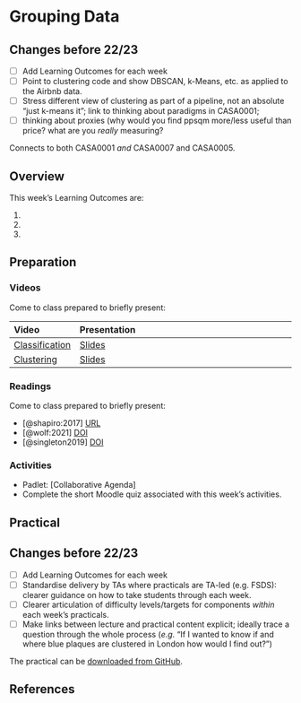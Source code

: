 # Grouping Data

:::{.callout-warning}
## Changes before 22/23
- [ ] Add Learning Outcomes for each week
- [ ] Point to clustering code and show DBSCAN, k-Means, etc. as applied to the Airbnb data. 
- [ ] Stress different view of clustering as part of a pipeline, not an absolute “just k-means it”; link to thinking about paradigms in CASA0001; 
- [ ] thinking about proxies (why would you find ppsqm more/less useful than price? what are you *really* measuring? 

Connects to both CASA0001 *and* CASA0007 and CASA0005.
:::

## Overview

::: {.callout-important}
This week's Learning Outcomes are:

1. 
2. 
3. 
::: 


## Preparation

### Videos

Come to class prepared to briefly present:

| Video | Presentation |
| :---- | :----------------------- |
| [Classification](https://web.microsoftstream.com/video/1a88749d-2dca-4bc6-9990-3227a253bfb0) | [Slides](../lectures/10.1-Classification.qmd) |
| [Clustering](https://web.microsoftstream.com/video/77b1ad5c-bece-4154-89b3-cb1e42877cae) | [Slides](../lectures/10.2-Clustering.qmd) |

### Readings

Come to class prepared to briefly present:

- [@shapiro:2017] [URL](https://medium.com/topos-ai/rethinking-distance-in-new-york-city-d17212d24919)
- [@wolf:2021] [DOI](https://doi.org/10.1177%2F0309132520924722)
- [@singleton2019] [DOI](https://doi.org/10.1111/gean.12194)

### Activities

- Padlet: [Collaborative Agenda]
- Complete the short Moodle quiz associated with this week's activities.

## Practical

:::{.callout-warning}
## Changes before 22/23
- [ ] Add Learning Outcomes for each week
- [ ] Standardise delivery by TAs where practicals are TA-led (e.g. FSDS): clearer guidance on how to take students through each week.
- [ ] Clearer articulation of difficulty levels/targets for components *within* each week’s practicals.
- [ ] Make links between lecture and practical content explicit; ideally trace a question through the whole process (*e.g.* “If I wanted to know if and where blue plaques are clustered in London how would I find out?”)
:::

The practical can be [downloaded from GitHub](https://github.com/jreades/fsds/blob/master/practicals/Practical-10-Grouping_Data.ipynb).

## References 

